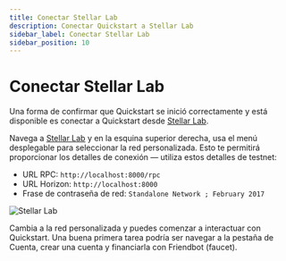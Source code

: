 ```yaml
---
title: Conectar Stellar Lab
description: Conectar Quickstart a Stellar Lab
sidebar_label: Conectar Stellar Lab
sidebar_position: 10
---
```


# Conectar Stellar Lab

Una forma de confirmar que Quickstart se inició correctamente y está disponible es conectar a Quickstart desde [Stellar Lab](https://lab.stellar.org).

Navega a [Stellar Lab](https://lab.stellar.org) y en la esquina superior derecha, usa el menú desplegable para seleccionar la red personalizada. Esto te permitirá proporcionar los detalles de conexión — utiliza estos detalles de testnet:

- URL RPC: `http://localhost:8000/rpc`
- URL Horizon: `http://localhost:8000`
- Frase de contraseña de red: `Standalone Network ; February 2017`

![Stellar Lab](/assets/quickstart/stellar_lab_screenshot.png)

Cambia a la red personalizada y puedes comenzar a interactuar con Quickstart. Una buena primera tarea podría ser navegar a la pestaña de Cuenta, crear una cuenta y financiarla con Friendbot (faucet).
